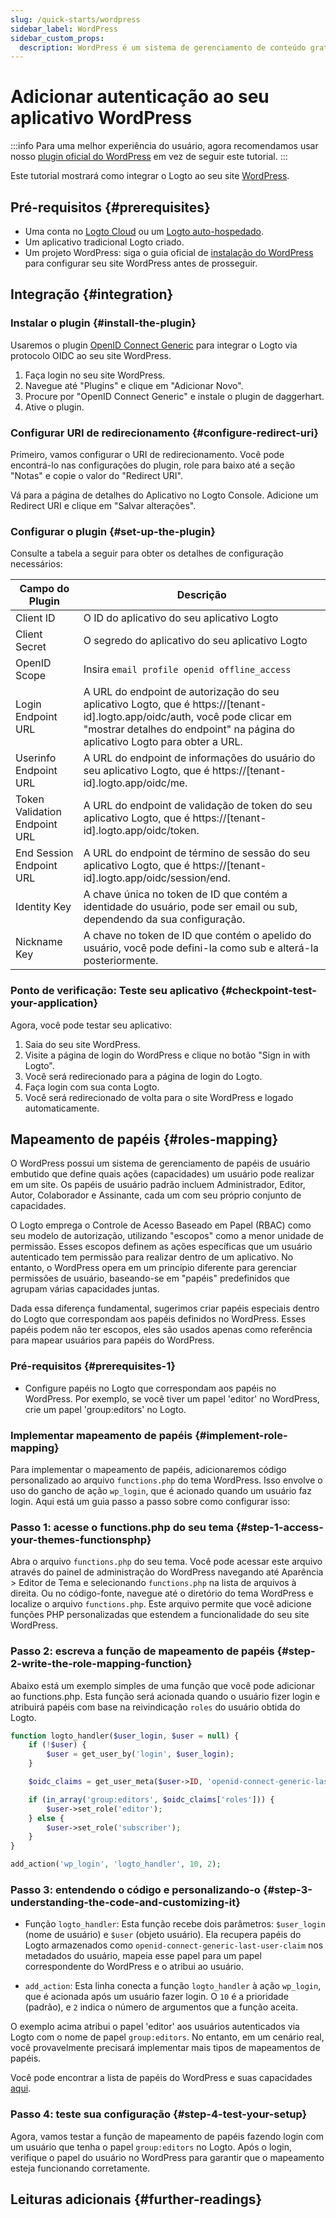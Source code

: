 ```yaml
---
slug: /quick-starts/wordpress
sidebar_label: WordPress
sidebar_custom_props:
  description: WordPress é um sistema de gerenciamento de conteúdo gratuito e de código aberto.
---
```



# Adicionar autenticação ao seu aplicativo WordPress

:::info
Para uma melhor experiência do usuário, agora recomendamos usar nosso [plugin oficial do WordPress](../wordpress-plugin/README.mdx) em vez de seguir este tutorial.
:::

Este tutorial mostrará como integrar o Logto ao seu site [WordPress](https://wordpress.org).

## Pré-requisitos \{#prerequisites}

- Uma conta no [Logto Cloud](https://cloud.logto.io) ou um [Logto auto-hospedado](/introduction/set-up-logto-oss).
- Um aplicativo tradicional Logto criado.
- Um projeto WordPress: siga o guia oficial de [instalação do WordPress](https://wordpress.org/support/article/how-to-install-wordpress/) para configurar seu site WordPress antes de prosseguir.

## Integração \{#integration}

### Instalar o plugin \{#install-the-plugin}

Usaremos o plugin [OpenID Connect Generic](https://wordpress.org/plugins/generic-openid-connect/) para integrar o Logto via protocolo OIDC ao seu site WordPress.

1. Faça login no seu site WordPress.
2. Navegue até "Plugins" e clique em "Adicionar Novo".
3. Procure por "OpenID Connect Generic" e instale o plugin de daggerhart.
4. Ative o plugin.

### Configurar URI de redirecionamento \{#configure-redirect-uri}

Primeiro, vamos configurar o URI de redirecionamento. Você pode encontrá-lo nas configurações do plugin, role para baixo até a seção "Notas" e copie o valor do "Redirect URI".

Vá para a página de detalhes do Aplicativo no Logto Console. Adicione um Redirect URI e clique em "Salvar alterações".

### Configurar o plugin \{#set-up-the-plugin}

Consulte a tabela a seguir para obter os detalhes de configuração necessários:

| Campo do Plugin               | Descrição                                                                                                                                                                                     |
| ----------------------------- | ----------------------------------------------------------------------------------------------------------------------------------------------------------------------------------------------- |
| Client ID                     | O ID do aplicativo do seu aplicativo Logto                                                                                                                                                     |
| Client Secret                 | O segredo do aplicativo do seu aplicativo Logto                                                                                                                                                |
| OpenID Scope                  | Insira `email profile openid offline_access`                                                                                                                                                   |
| Login Endpoint URL            | A URL do endpoint de autorização do seu aplicativo Logto, que é https://[tenant-id].logto.app/oidc/auth, você pode clicar em "mostrar detalhes do endpoint" na página do aplicativo Logto para obter a URL. |
| Userinfo Endpoint URL         | A URL do endpoint de informações do usuário do seu aplicativo Logto, que é https://[tenant-id].logto.app/oidc/me.                                                                              |
| Token Validation Endpoint URL | A URL do endpoint de validação de token do seu aplicativo Logto, que é https://[tenant-id].logto.app/oidc/token.                                                                               |
| End Session Endpoint URL      | A URL do endpoint de término de sessão do seu aplicativo Logto, que é https://[tenant-id].logto.app/oidc/session/end.                                                                          |
| Identity Key                  | A chave única no token de ID que contém a identidade do usuário, pode ser email ou sub, dependendo da sua configuração.                                                                         |
| Nickname Key                  | A chave no token de ID que contém o apelido do usuário, você pode defini-la como sub e alterá-la posteriormente.                                                                               |

### Ponto de verificação: Teste seu aplicativo \{#checkpoint-test-your-application}

Agora, você pode testar seu aplicativo:

1. Saia do seu site WordPress.
2. Visite a página de login do WordPress e clique no botão "Sign in with Logto".
3. Você será redirecionado para a página de login do Logto.
4. Faça login com sua conta Logto.
5. Você será redirecionado de volta para o site WordPress e logado automaticamente.

## Mapeamento de papéis \{#roles-mapping}

O WordPress possui um sistema de gerenciamento de papéis de usuário embutido que define quais ações (capacidades) um usuário pode realizar em um site. Os papéis de usuário padrão incluem Administrador, Editor, Autor, Colaborador e Assinante, cada um com seu próprio conjunto de capacidades.

O Logto emprega o Controle de Acesso Baseado em Papel (RBAC) como seu modelo de autorização, utilizando "escopos" como a menor unidade de permissão. Esses escopos definem as ações específicas que um usuário autenticado tem permissão para realizar dentro de um aplicativo. No entanto, o WordPress opera em um princípio diferente para gerenciar permissões de usuário, baseando-se em "papéis" predefinidos que agrupam várias capacidades juntas.

Dada essa diferença fundamental, sugerimos criar papéis especiais dentro do Logto que correspondam aos papéis definidos no WordPress. Esses papéis podem não ter escopos, eles são usados apenas como referência para mapear usuários para papéis do WordPress.

### Pré-requisitos \{#prerequisites-1}

- Configure papéis no Logto que correspondam aos papéis no WordPress. Por exemplo, se você tiver um papel 'editor' no WordPress, crie um papel 'group:editors' no Logto.

### Implementar mapeamento de papéis \{#implement-role-mapping}

Para implementar o mapeamento de papéis, adicionaremos código personalizado ao arquivo `functions.php` do tema WordPress. Isso envolve o uso do gancho de ação `wp_login`, que é acionado quando um usuário faz login. Aqui está um guia passo a passo sobre como configurar isso:

### Passo 1: acesse o functions.php do seu tema \{#step-1-access-your-themes-functionsphp}

Abra o arquivo `functions.php` do seu tema. Você pode acessar este arquivo através do painel de administração do WordPress navegando até Aparência > Editor de Tema e selecionando `functions.php` na lista de arquivos à direita. Ou no código-fonte, navegue até o diretório do tema WordPress e localize o arquivo `functions.php`. Este arquivo permite que você adicione funções PHP personalizadas que estendem a funcionalidade do seu site WordPress.

### Passo 2: escreva a função de mapeamento de papéis \{#step-2-write-the-role-mapping-function}

Abaixo está um exemplo simples de uma função que você pode adicionar ao functions.php. Esta função será acionada quando o usuário fizer login e atribuirá papéis com base na reivindicação `roles` do usuário obtida do Logto.

```php
function logto_handler($user_login, $user = null) {
	if (!$user) {
		$user = get_user_by('login', $user_login);
	}

	$oidc_claims = get_user_meta($user->ID, 'openid-connect-generic-last-user-claim', true);

	if (in_array('group:editors', $oidc_claims['roles'])) {
		$user->set_role('editor');
	} else {
		$user->set_role('subscriber');
	}
}

add_action('wp_login', 'logto_handler', 10, 2);
```

### Passo 3: entendendo o código e personalizando-o \{#step-3-understanding-the-code-and-customizing-it}

- Função `logto_handler`: Esta função recebe dois parâmetros: `$user_login` (nome de usuário) e `$user` (objeto usuário). Ela recupera papéis do Logto armazenados como `openid-connect-generic-last-user-claim` nos metadados do usuário, mapeia esse papel para um papel correspondente do WordPress e o atribui ao usuário.

- `add_action`: Esta linha conecta a função `logto_handler` à ação `wp_login`, que é acionada após um usuário fazer login. O `10` é a prioridade (padrão), e `2` indica o número de argumentos que a função aceita.

O exemplo acima atribui o papel 'editor' aos usuários autenticados via Logto com o nome de papel `group:editors`. No entanto, em um cenário real, você provavelmente precisará implementar mais tipos de mapeamentos de papéis.

Você pode encontrar a lista de papéis do WordPress e suas capacidades [aqui](https://wordpress.org/support/article/roles-and-capabilities/).

### Passo 4: teste sua configuração \{#step-4-test-your-setup}

Agora, vamos testar a função de mapeamento de papéis fazendo login com um usuário que tenha o papel `group:editors` no Logto. Após o login, verifique o papel do usuário no WordPress para garantir que o mapeamento esteja funcionando corretamente.

## Leituras adicionais \{#further-readings}

<FurtherReadings />